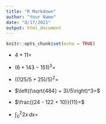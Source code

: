 ```yaml
---
title: "R Markdown"
author: "Your Name"
date: "8/17/2021"
output: html_document
---
```


```r
knitr::opts_chunk$set(echo = TRUE)
```

* $4 + 11 =$ 

* $(6 + 143 - 151)^3 =$ 

* $\left((125/5 + 25)/5\right)^2 =$

* $\left((\sqrt{484} + 3)/5\right)^3=$

* $\frac{(24 - 122 + 10)}{11}=$

* $\int_{0}^{2}2x \, dx =$